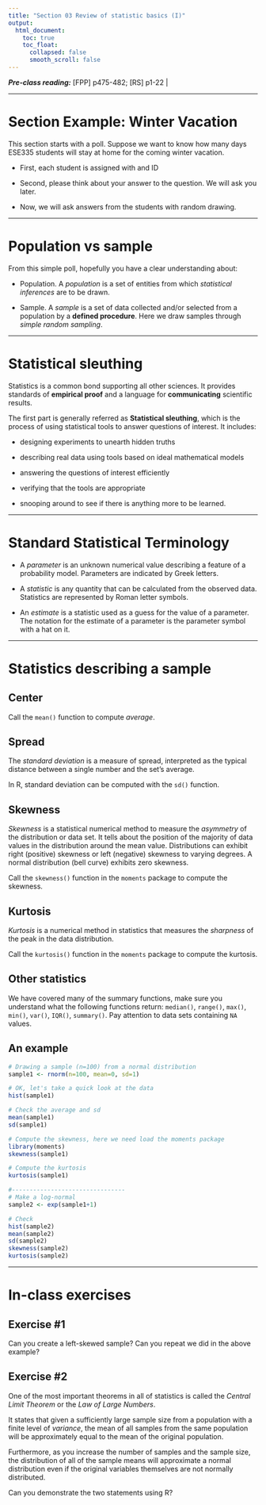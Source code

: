 ---
title: "Section 03 Review of statistic basics (I)"
output:
  html_document:
    toc: true
    toc_float:
      collapsed: false
      smooth_scroll: false
---

***Pre-class reading:*** [FPP] p475-482; [RS] p1-22 |

***

# Section Example: Winter Vacation 

This section starts with a poll. Suppose we want to know how many days ESE335 students will stay at home for the coming winter vacation.

+ First, each student is assigned with and ID

+ Second, please think about your answer to the question. We will ask you later.

+ Now, we will ask answers from the students with random drawing.

***

# Population vs sample

From this simple poll, hopefully you have a clear understanding about:

+ Population. A *population* is a set of entities from which *statistical inferences* are to be drawn.

+ Sample. A *sample* is a set of data collected and/or selected from a population by a **defined procedure**. Here we draw samples through *simple random sampling*. 

***

# Statistical sleuthing 

Statistics is a common bond supporting all other sciences. It provides standards of **empirical proof** and a language for **communicating** scientific results. 

The first part is generally referred as **Statistical sleuthing**, which is the process of using statistical tools to answer questions of interest. It includes:

+ designing experiments to unearth hidden truths

+ describing real data using tools based on ideal mathematical models

+ answering the questions of interest efficiently

+ verifying that the tools are appropriate

+ snooping around to see if there is anything more to be learned.

***

# Standard Statistical Terminology

+ A *parameter* is an unknown numerical value describing a feature of a probability model. Parameters are indicated by Greek letters. 

+ A *statistic* is any quantity that can be calculated from the observed data. Statistics are represented by Roman letter symbols. 

+ An *estimate* is a statistic used as a guess for the value of a parameter. The notation for the estimate of a parameter is the parameter symbol with a hat on it.

***

# Statistics describing a sample

## Center

Call the `mean()` function to compute *average*.

## Spread

The *standard deviation* is a measure of spread, interpreted as the typical distance between a single number and the set’s average.

In R, standard deviation can be computed with the `sd()` function.

## Skewness

*Skewness* is a statistical numerical method to measure the *asymmetry* of the distribution or data set. It tells about the position of the majority of data values in the distribution around the mean value. Distributions can exhibit right (positive) skewness or left (negative) skewness to varying degrees. A normal distribution (bell curve) exhibits zero skewness.

Call the `skewness()` function in the `moments` package to compute the skewness.

## Kurtosis 

*Kurtosis* is a numerical method in statistics that measures the *sharpness* of the peak in the data distribution.

Call the `kurtosis()` function in the `moments` package to compute the kurtosis.

## Other statistics

We have covered many of the summary functions, make sure you understand what the following functions return: `median()`, `range()`, `max()`, `min()`, `var()`, `IQR()`, `summary()`. Pay attention to data sets containing `NA` values.

## An example

```{r}

# Drawing a sample (n=100) from a normal distribution
sample1 <- rnorm(n=100, mean=0, sd=1)

# OK, let's take a quick look at the data 
hist(sample1)

# Check the average and sd
mean(sample1)
sd(sample1)

# Compute the skewness, here we need load the moments package
library(moments)
skewness(sample1)

# Compute the kurtosis
kurtosis(sample1)

#--------------------------------
# Make a log-normal
sample2 <- exp(sample1+1)

# Check
hist(sample2)
mean(sample2)
sd(sample2)
skewness(sample2)
kurtosis(sample2)

```

***

# In-class exercises

## Exercise #1

Can you create a left-skewed sample? Can you repeat we did in the above example?

## Exercise #2

One of the most important theorems in all of statistics is called the *Central Limit Theorem* or the *Law of Large Numbers*.  

It states that given a sufficiently large sample size from a population with a finite level of *variance*, the mean of all samples from the same population will be approximately equal to the mean of the original population. 

Furthermore, as you increase the number of samples and the sample size, the distribution of all of the sample means will approximate a normal distribution even if the original variables themselves are not normally distributed.

Can you demonstrate the two statements using R?

